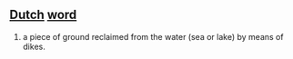 == [[Dutch]] [[word]] ==
# a piece of ground reclaimed from the water (sea or lake) by means of dikes.
